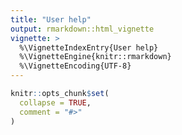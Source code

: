 ```yaml
---
title: "User help"
output: rmarkdown::html_vignette
vignette: >
  %\VignetteIndexEntry{User help}
  %\VignetteEngine{knitr::rmarkdown}
  %\VignetteEncoding{UTF-8}
---
```


```r
knitr::opts_chunk$set(
  collapse = TRUE,
  comment = "#>"
)
```